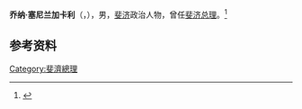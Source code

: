 '''乔纳·塞尼兰加卡利'''（{{lang-fj|Jona Senilagakali}}，{{bd|1929年|11月8日|2011年|10月26日|}}），男，[[斐济|斐济]]政治人物，曾任[[斐济总理|斐济总理]]。<ref>{{Cite book|title=斐济|author=吕桂霞编著|publisher=社会科学文献出版社|year=2015|isbn=978-7-5097-7103-7|location=北京|pages=90}}</ref>

== 参考资料 ==
{{reflist}}

{{斐济小作品}}

{{Authority control}}
{{DEFAULTSORT:Senilagakali}}
[[Category:斐濟總理|Category:斐濟總理]]